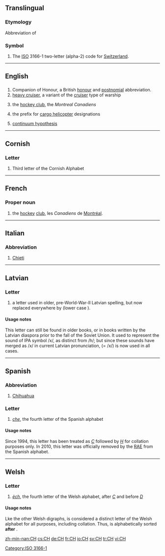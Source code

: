 {{also|Appendix:Variations of "ch"}}
==Translingual==

===Etymology===
Abbreviation of {{etyl|la|mul}} {{term||Confoederatio [[Helvetica]]|Swiss confederation}}

===Symbol===
{{head|mul|symbol}}
# The [[ISO]] 3166-1 two-letter (alpha-2) code for [[Switzerland]].

[[Category:ISO 3166-1]]
----

==English==
{{wikipedia|Order of the Companions of Honour}}

==={{initialism-old|en}}===
{{head|en}}

# Companion of Honour, a British [[honour]] and [[postnomial]] abbreviation.
# [[heavy cruiser]], a variant of the [[cruiser]] type of warship
# {{context|Canada|lang=en}} the [[hockey club]], the ''Montreal Canadiens''
# {{context|US|army|aviation|lang=en}} the prefix for [[cargo helicopter]] designations
# {{context|set theory|lang=en}} [[continuum hypothesis]]

----

==Cornish==

===Letter===
{{head|kw|letter|upper case||lower case|ch}}

# Third letter of the Cornish Alphabet

----

==French==

===Proper noun===
{{fr-proper noun}} {{g|m-p}}

# {{context|Canada|lang=fr}} the [[hockey]] [[club]], les ''Canadiens'' de [[Montréal]].

----

==Italian==

===Abbreviation===
{{head|it|abbreviation}}

# [[Chieti]] {{gloss|Italian town in Abruzzo}}

----

==Latvian==

===Letter===
{{head|lv|letter|upper case||lower case|ch|mixed case|Ch}}

# a letter used in older, pre-World-War-II Latvian spelling, but now replaced everywhere by {{l/lv|H}} (lower case {{l/lv|h}}).

====Usage notes====
This letter can still be found in older books, or in books written by the Latvian diaspora prior to the fall of the Soviet Union. It used to represent the sound of IPA symbol /x/, as distinct from /h/; but since these sounds have merged as /x/ in current Latvian pronunciation, <h> (= /x/) is now used in all cases.

----

==Spanish==

===Abbreviation===
{{head|es|abbreviation}}

# [[Chihuahua]] {{gloss|Mexican state}}

===Letter===
{{head|es|letter|upper case||lower case|ch|mixed case|Ch}}

# ''[[che]]'', the fourth letter of the Spanish alphabet

====Usage notes====
Since 1994, this letter has been treated as ''[[C]]'' followed by ''[[H]]'' for collation purposes only. In 2010, this letter was officially removed by the [[RAE]] from the Spanish alphabet.

----

==Welsh==

===Letter===
{{head|cy|letter|upper case||lower case|ch|mixed case|Ch}}

# ''[[èch]]'', the fourth letter of the Welsh alphabet, after ''[[C]]'' and before ''[[D]]''

====Usage notes====
Lke the other Welsh digraphs, {{term|CH}} is considered a distinct letter of the Welsh alphabet for all purposes, including collation.  Thus, {{term|chwech|CHWECH}} is alphabetically sorted '''after''' {{term|cyllell|CYLLELL}}.

[[zh-min-nan:CH]]
[[cs:CH]]
[[de:CH]]
[[fr:CH]]
[[io:CH]]
[[sv:CH]]
[[tr:CH]]
[[vi:CH]]